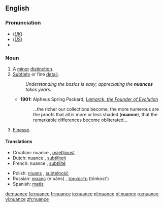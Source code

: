 {{was wotd|2007|February|1}}
==English==

===Pronunciation===
*(''[[Received Pronunciation|UK]]'') {{IPA|/ˈnjuː.ɑːns/}}
*(''[[General American|US]]'') {{IPA|/ˈnuː.ɑːns/}}
*{{audio|en-us-nuance.ogg|Audio (US)}}

===Noun===
{{en-noun}}

# A [[minor]] [[distinction]].
# [[subtle|Subtlety]] or fine [[detail]].
#: ''Understanding the basics is easy; appreciating the '''nuances''' takes years.''
#* '''1901:''' Alpheus Spring Packard, ''[http://books.google.com/books?vid=OCLC01513448&id=ZkB59HbB7VYC&pg=PA263&lpg=PA263&dq=nuance+date:1850-1950&as_brr=1 Lamarck, the Founder of Evolution]''
#*:...the richer our collections become, the more numerous are the proofs that all is more or less shaded ('''nuance'''), that the remarkable differences become obliterated...
# [[finesse|Finesse]].

====Translations====
{{trans-top|subtelty or fine detail}}
*Croatian: nuance {{f}}, [[osjetljivost]] {{f}}
*Dutch: nuance {{f}}, [[subtiliteit]] {{f}}
*French: nuance {{f}}, [[subtilité]] {{f}}
{{trans-mid}}
*Polish: [[niuans ]] {{m}}, [[subtelność]] {{f}}
*Russian: [[нюанс]] (n'uáns) {{m}}, [[тонкость]] (tónkost') {{f}}
*Spanish: [[matiz]] {{f}}
{{trans-bot}}

[[de:nuance]]
[[fa:nuance]]
[[fr:nuance]]
[[io:nuance]]
[[nl:nuance]]
[[pl:nuance]]
[[ru:nuance]]
[[vi:nuance]]
[[zh:nuance]]